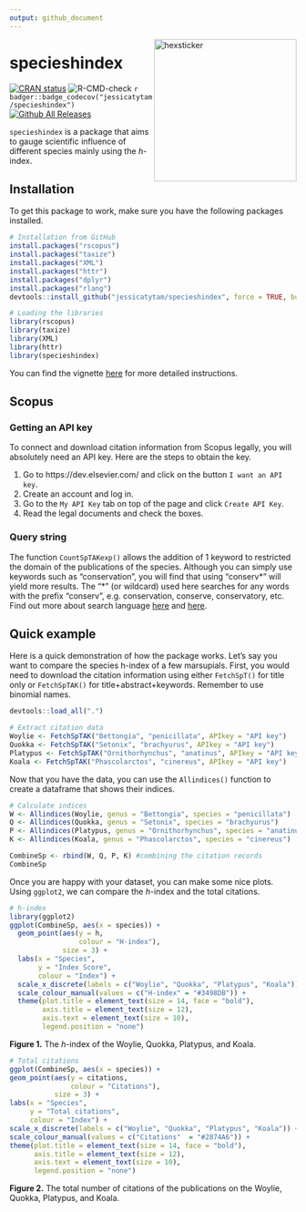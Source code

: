 ```yaml
---
output: github_document
---
```


<img src="README_files/figure-gfm/stickerfile.png" alt="hexsticker" height="250px" align="right" />

# specieshindex

[![CRAN status](https://www.r-pkg.org/badges/version/specieshindex)](https://CRAN.R-project.org/package=specieshindex)
![R-CMD-check](https://github.com/jessicatytam/specieshindex/workflows/CI/badge.svg)
`r badger::badge_codecov("jessicatytam/specieshindex")`
[![Github All Releases](https://img.shields.io/github/downloads/jessicatytam/specieshindex/total.svg)]()

`specieshindex` is a package that aims to gauge scientific influence of different species mainly using the *h*-index.

## Installation

To get this package to work, make sure you have the following packages installed.

```r
# Installation from GitHub
install.packages("rscopus")
install.packages("taxize")
install.packages("XML")
install.packages("httr")
install.packages("dplyr")
install.packages("rlang")
devtools::install_github("jessicatytam/specieshindex", force = TRUE, build_vignettes = FALSE)

# Loading the libraries
library(rscopus)
library(taxize)
library(XML)
library(httr)
library(specieshindex)
```

You can find the vignette [here](https://github.com/jessicatytam/specieshindex/blob/master/vignettes/vignette.pdf) for more detailed instructions.

## Scopus

### Getting an API key

To connect and download citation information from Scopus legally, you will absolutely need an API key. Here are the steps to obtain the key.

1. Go to https://dev.elsevier.com/ and click on the button `I want an API key`.
2. Create an account and log in.
3. Go to the `My API Key` tab on top of the page and click `Create API Key`.
4. Read the legal documents and check the boxes. 

### Query string

The function `CountSpTAKexp()` allows the addition of 1 keyword to restricted the domain of the publications of the species. Although you can simply use keywords such as "conservation", you will find that using "conserv\*" will yield more results. The "\*" (or wildcard) used here searches for any words with the prefix "conserv", e.g. conservation, conserve, conservatory, etc. Find out more about search language [here](https://guides.library.illinois.edu/c.php?g=980380&p=7089537) and [here](http://schema.elsevier.com/dtds/document/bkapi/search/SCOPUSSearchTips.htm).

## Quick example

Here is a quick demonstration of how the package works. Let's say you want to compare the species h-index of a few marsupials. First, you would need to download the citation information using either `FetchSpT()` for title only or `FetchSpTAK()` for title+abstract+keywords. Remember to use binomial names.

```r
devtools::load_all(".")
```

```r
# Extract citation data
Woylie <- FetchSpTAK("Bettongia", "penicillata", APIkey = "API key")
Quokka <- FetchSpTAK("Setonix", "brachyurus", APIkey = "API key")
Platypus <- FetchSpTAK("Ornithorhynchus", "anatinus", APIkey = "API key")
Koala <- FetchSpTAK("Phascolarctos", "cinereus", APIkey = "API key")
```

Now that you have the data, you can use the `Allindices()` function to create a dataframe that shows their indices.

```r
# Calculate indices
W <- Allindices(Woylie, genus = "Bettongia", species = "penicillata")
Q <- Allindices(Quokka, genus = "Setonix", species = "brachyurus")
P <- Allindices(Platypus, genus = "Ornithorhynchus", species = "anatinus")
K <- Allindices(Koala, genus = "Phascolarctos", species = "cinereus")

CombineSp <- rbind(W, Q, P, K) #combining the citation records
CombineSp
```

Once you are happy with your dataset, you can make some nice plots. Using `ggplot2`, we can compare the *h*-index and the total citations.

```r
# h-index
library(ggplot2)
ggplot(CombineSp, aes(x = species)) +
  geom_point(aes(y = h,
                 colour = "H-index"),
             size = 3) +
  labs(x = "Species",
       y = "Index Score",
       colour = "Index") +
  scale_x_discrete(labels = c("Woylie", "Quokka", "Platypus", "Koala")) +
  scale_colour_manual(values = c("H-index" = "#3498DB")) +
  theme(plot.title = element_text(size = 14, face = "bold"),
        axis.title = element_text(size = 12),
        axis.text = element_text(size = 10),
        legend.position = "none")
```

**Figure 1.** The *h*-index of the Woylie, Quokka, Platypus, and Koala.

```r
# Total citations
ggplot(CombineSp, aes(x = species)) +
geom_point(aes(y = citations,
               colour = "Citations"),
           size = 3) +
labs(x = "Species",
     y = "Total citations",
     colour = "Index") +
scale_x_discrete(labels = c("Woylie", "Quokka", "Platypus", "Koala")) + 
scale_colour_manual(values = c("Citations"  = "#2874A6")) +
theme(plot.title = element_text(size = 14, face = "bold"),
      axis.title = element_text(size = 12),
      axis.text = element_text(size = 10),
      legend.position = "none")
```

**Figure 2.** The total number of citations of the publications on the Woylie, Quokka, Platypus, and Koala.
